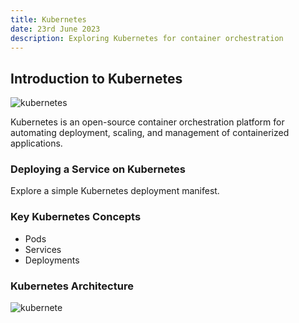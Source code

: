 ```yaml
---
title: Kubernetes
date: 23rd June 2023
description: Exploring Kubernetes for container orchestration
---
```


## Introduction to Kubernetes

![kubernetes](./imgdevops/kubernetes.png)

Kubernetes is an open-source container orchestration platform for automating deployment, scaling, and management of containerized applications.

### Deploying a Service on Kubernetes

Explore a simple Kubernetes deployment manifest.

### Key Kubernetes Concepts

- Pods
- Services
- Deployments

### Kubernetes Architecture

![kubernete](./imgdevops/k8s-architecture.png)